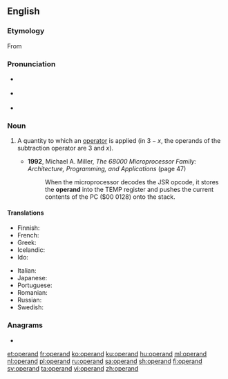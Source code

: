 ==English==

===Etymology===
From {{etyl|LL.|en}} {{m|la|operandum}}

===Pronunciation===
* {{a|UK}} {{IPA|/ɒpə(ɹ)ænd/|lang=en}}
* {{a|UK}} {{IPA|/ˈɑp ə ˌɹænd/|lang=en}}
* {{audio|En-us-operand.ogg|Audio (US)|lang=en}}

===Noun===
{{en-noun}}

# {{lb|en|mathematics|computing}} A quantity to which an [[operator]] is applied (in <math>3 - x</math>, the operands of the subtraction operator are 3 and <math>x</math>).
#* '''1992''', Michael A. Miller, ''The 68000 Microprocessor Family: Architecture, Programming, and Applications'' (page 47)
#*: When the microprocessor decodes the JSR opcode, it stores the '''operand''' into the TEMP register and pushes the current contents of the PC ($00 0128) onto the stack.

====Translations====
{{trans-top|quantity to which an operator is applied}}
* Finnish: {{t+|fi|operandi}}
* French: {{t+|fr|opérande|m}}
* Greek: {{t|el|τελεστέος|m}}
* Icelandic: {{t|is|þolandi|m}}
* Ido: {{t|io|operacario}}
{{trans-mid}}
* Italian: {{t+|it|operando|m}}
* Japanese: {{t|ja|被演算子|tr=ひえんざんし, hienzanshi|sc=Jpan}}
* Portuguese: {{t+|pt|operando}}
* Romanian: {{t|ro|operand}}
* Russian: {{t+|ru|опера́нд|m}}
* Swedish: {{t+|sv|operand}}
{{trans-bottom}}

===Anagrams===
* {{l|en|aproned}}

[[et:operand]]
[[fr:operand]]
[[ko:operand]]
[[ku:operand]]
[[hu:operand]]
[[ml:operand]]
[[nl:operand]]
[[pl:operand]]
[[ru:operand]]
[[sa:operand]]
[[sh:operand]]
[[fi:operand]]
[[sv:operand]]
[[ta:operand]]
[[vi:operand]]
[[zh:operand]]